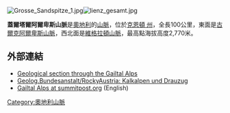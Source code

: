 [[Image:Grosse_Sandspitze_1.jpg|right]][[Image:lienz_gesamt.jpg|thumb]]

'''蓋爾塔爾阿爾卑斯山脈'''是[[奧地利|奧地利]]的[[山脈|山脈]]，位於[[克恩頓
州]]，全長100公里，東面是[[古爾克阿爾卑斯山脈|古爾克阿爾卑斯山脈]]，西北面是[[維格拉頓山脈|維格拉頓山脈]]，最高點海拔高度2,770米。

==外部連結==
* [https://web.archive.org/web/20111217010917/http://www.kfunigraz.ac.at/geowww/exkursion/alpenex/geologie.htm Geological section through the Gailtal Alps]
* [https://web.archive.org/web/20130130100825/http://www.geologie.ac.at/RockyAustria/kalkalpen.htm Geolog.Bundesanstalt/RockyAustria: Kalkalpen und Drauzug]
* [http://www.summitpost.org/view_object.php?object_id=153452 Gailtal Alps at summitpost.org] (English)

{{Austria-geo-stub}}
[[Category:奧地利山脈|Category:奧地利山脈]]